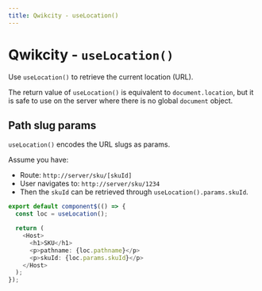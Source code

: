 ```yaml
---
title: Qwikcity - useLocation()
---
```


# Qwikcity - `useLocation()`

Use `useLocation()` to retrieve the current location (URL).

The return value of `useLocation()` is equivalent to `document.location`, but it is safe to use on the server where there is no global `document` object.

## Path slug params

`useLocation()` encodes the URL slugs as params.

Assume you have: 
- Route: `http://server/sku/[skuId]`
- User navigates to: `http://server/sku/1234`
- Then the `skuId` can be retrieved through `useLocation().params.skuId`.


```typescript
export default component$(() => {
  const loc = useLocation();

  return (
    <Host>
      <h1>SKU</h1>
      <p>pathname: {loc.pathname}</p>
      <p>skuId: {loc.params.skuId}</p>
    </Host>
  );
});
```
